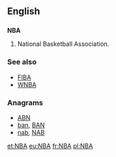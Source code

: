==English==
{{wikipedia|National Basketball Association}}

==={{initialism-old|en}}===
'''NBA'''

# {{US|Canada|sports}} National Basketball Association.

===See also===
* [[FIBA]]
* [[WNBA]]

===Anagrams===
* [[ABN#English|ABN]] 
* [[ban#English|ban]], [[BAN#English|BAN]]
* [[nab#English|nab]], [[NAB#English|NAB]]

[[et:NBA]]
[[eu:NBA]]
[[fr:NBA]]
[[pl:NBA]]